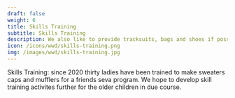 ---
draft: false
weight: 6
title: Skills Training
subtitle: Skills Training
description: We also like to provide tracksuits, bags and shoes if possible.
icon: /icons/wwd/skills-training.png 
img: /images/wwd/skills-training.jpg
---

Skills Training: since 2020 thirty ladies have been trained to make sweaters caps and mufflers for a friends seva program. We hope to develop skill training activites further for the older children in due course.
